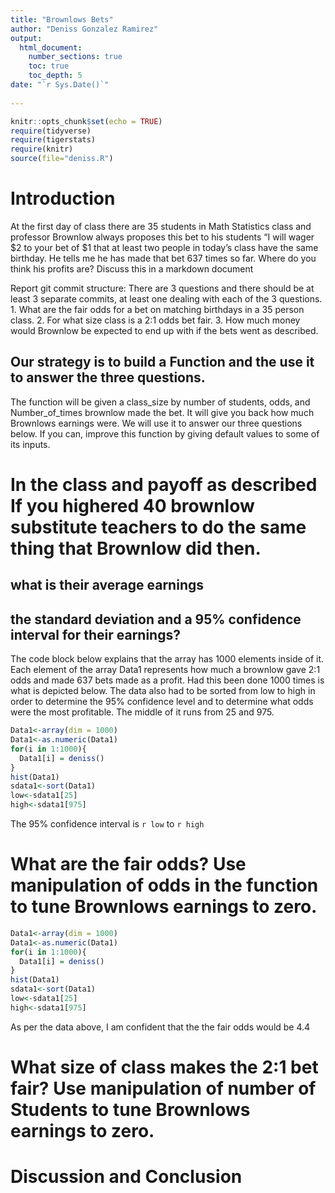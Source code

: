 ```yaml
---
title: "Brownlows Bets"
author: "Deniss Gonzalez Ramirez"
output: 
  html_document:
    number_sections: true
    toc: true
    toc_depth: 5
date: "`r Sys.Date()`"    
    
---
```

```r
knitr::opts_chunk$set(echo = TRUE)
require(tidyverse)
require(tigerstats)
require(knitr)
source(file="deniss.R")
```


<!-- We recommend you use git branches -- create a separate branch for each major section i.e. Introduction, Methods, Results, Inferential Results, and Discussion and Conclusions - leave the YAML block untouched until the final merge where you put in your own name !-->

# Introduction

<!--In this section you explain what you are trying to show.  Where did the data come from?  What is the research or other question you are trying to answer?!-->

 At the first day of class there are 35 students in Math Statistics class and professor Brownlow always proposes this bet to his students "I will wager $2 to your bet of $1 that at least two people in today's class have  the same birthday.  He tells me he has made that bet 637 times so far. Where do you think his profits are? Discuss this in a markdown document
 
Report git commit structure:
There are 3 questions and there should be at least 3 separate commits, at least one dealing with each of the 3 questions.
1. What are the fair odds for a bet on matching birthdays in a 35 person class.
2. For what size class is a 2:1 odds bet fair.
3. How much money would Brownlow be expected to end up with if the bets went as described.

## Our strategy is to build a Function and the use it to answer the three questions. 

The function will be given a class_size by number of students, odds, and Number_of_times brownlow made the bet.  It will give you back how much Brownlows earnings were. We will use it to answer our three questions below. If you can, improve this function by giving default values to some of its inputs. 

# In the class and payoff as described  If you highered 40 brownlow substitute teachers to do the same thing that Brownlow did then.
## what is their average earnings
## the standard deviation and a 95% confidence interval for their earnings?
  
<!--Explain and display your method of coming up with a 95% confidence interval of  professor Brownlows winnings (or losings)-->

The code block below explains that the array has 1000 elements inside of it. Each element of the array Data1 represents how much a brownlow gave 2:1 odds and made 637 bets made as a profit. Had this been done 1000 times is what is depicted below. The data also had to be sorted from low to high in order to determine the 95% confidence level and to determine what odds were the most profitable. The middle of it runs from 25 and 975.

```r
Data1<-array(dim = 1000)
Data1<-as.numeric(Data1)
for(i in 1:1000){
  Data1[i] = deniss()
}
hist(Data1)
sdata1<-sort(Data1)
low<-sdata1[25]
high<-sdata1[975]

```

The 95% confidence interval is `r low` to `r high`

# What are the fair odds? Use manipulation of odds in the function to tune Brownlows earnings to zero. 


<!--Decide on your methods:  In this section explain the approach you will take to attack the issue --- how will you decide on a likely estimate of professor Brownlow's earnings or losses after 637 bets. Also explain how you construct a 95% confidence interval about your estimate of his winnings !-->

```r
Data1<-array(dim = 1000)
Data1<-as.numeric(Data1)
for(i in 1:1000){
  Data1[i] = deniss()
}
hist(Data1)
sdata1<-sort(Data1)
low<-sdata1[25]
high<-sdata1[975]

```

As per the data above, I am confident that the the fair odds would be 4.4


# What size of class makes the 2:1 bet fair?  Use manipulation of number of Students to tune Brownlows earnings to zero.

<!--Explain and display the results of your method of coming up with the estimate of professor Brownlows betting profits!-->








# Discussion and Conclusion

<!--Discussion and conclusion here.  If professor Brownlow is consistantly making or losing money how could he change his payout so that his profits center on zero?  Also discuss what size his class should be in order to have his current scheme balance at zero profit.!-->

